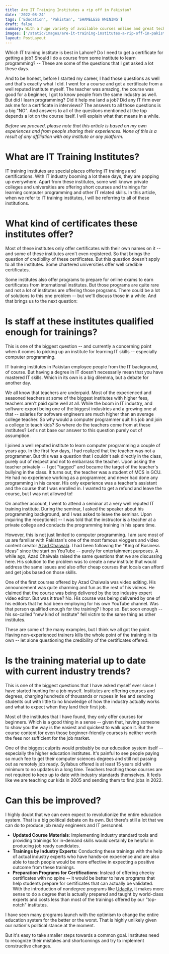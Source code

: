 ```yaml
---
title: Are IT Training Institutes a rip off in Pakistan?
date: '2022-08-24'
tags: ['Education', 'Pakistan', 'SHAMELESS WHINING']
draft: false
summary: With a huge variety of available courses online and great tech communities blooming up in different ecosystems, are IT Training Institutions a rip off in Pakistan?
images: ['/static/images/are-it-training-institutes-a-rip-off-in-pakistan.png']
layout: PostLayout
---
```


Which IT training institute is best in Lahore? Do I need to get a certificate for getting a job? Should I do a course from some institute to learn programming? -- These are some of the questions that I get asked a lot these days.

And to be honest, before I started my career, I had those questions as well and that's exactly what I did. I went for a course and got a certificate from a well reputed institute myself. The teacher was amazing, the course was good for a beginner, I got to know people from the same industry as well. But did I learn programming? Did it help me land a job? Did any IT firm ever ask me for a certificate in interviews? The answers to all those questions is a big "NO". And answers to all of the questions mentioned at the top depends a lot on the course itself. I will explain what that means in a while.

_Before we proceed, please note that this article is based on my own experiences and from people sharing their experiences. None of this is a result of any affiliation with any institute or any platform._

# What are IT Training Institutes?

IT training institutes are special places offering IT trainings and certifications. With IT industry booming a lot these days, they are popping up everywhere. Apart from these institutes, some well known private colleges and universities are offering short courses and trainings for learning computer programming and other IT related skills. In this article, when we refer to IT training institutes, I will be referring to all of these institutions.

# What kind of certificates these institutes offer?

Most of these institutes only offer certificates with their own names on it -- and some of these institutes aren't even registered. So that brings the question of credibility of these certificates. But this question doesn't apply to all the institutes. Some chartered universities offer well credible certificates.

Some institutes also offer programs to prepare for online exams to earn certificates from international institutes. But those programs are quite rare and not a lot of institutes are offering those programs. There could be a lot of solutions to this one problem -- but we'll discuss those in a while. And that brings us to the next question:

# Is staff at these institutes qualified enough for trainings?

This is one of the biggest question -- and currently a concerning point when it comes to picking up an institute for learning IT skills -- especially computer programming.

IT training institutes in Pakistan employee people from the IT background, of course. But having a degree in IT doesn't necessarily mean that you have mastered IT skills. Which in its own is a big dilemma, but a debate for another day.

We all know that teachers are underpaid. Most of the experienced and seasoned teachers at some of the biggest institutes with higher fees, teachers aren't paid quite well at all. While the boom in IT industry, and software export being one of the biggest industries and a growing one at that -- salaries for software engineers are much higher than an average college teacher. So why would a computer programmer quit his job and join a college to teach kids? So where do the teachers come from at these institutes? Let's not base our answer to this question purely out of assumption.

I joined a well reputed institute to learn computer programming a couple of years ago. In the first few days, I had realized that the teacher was not a programmer. But this was a question that I couldn't ask directly in the class, purely out of respect and not to embarrass the teacher. Upon asking the teacher privately -- I got "tagged" and became the target of the teacher's bullying in the class. It turns out, the teacher was a student of MCS in GCU. He had no experience working as a programmer, and never had done any programming in his career. His only experience was a teacher's assistant and the course that I was enrolled in. I wanted to get a refund and leave the course, but I was not allowed to!

On another account, I went to attend a seminar at a very well reputed IT training institute. During the seminar, I asked the speaker about his programming background, and I was asked to leave the seminar. Upon inquiring the receptionist -- I was told that the instructor is a teacher at a private college and conducts the programming training in his spare time.

However, this is not just limited to computer programming. I am sure most of us are familiar with Pakistan's one of the most famous vloggers and video content creator [Azad Chaiwala](https://www.youtube.com/c/AzadChaiwala). I had been following the "King of Business Ideas" since the start on YouTube -- purely for entertainment purposes. A while ago, Azad Chaiwala raised the same questions that we are discussing here. His solution to the problem was to create a new institute that would address the same issues and also offer cheap courses that locals can afford and get jobs based on those skills.

One of the first courses offered by Azad Chaiwala was video editing. His announcement was quite charming and fun as the rest of his videos. He claimed that the course was being delivered by the top industry expert video editor. But was it true? No. His course was being delivered by one of his editors that he had been employing for his own YouTube channel. Was that person qualified enough for the training? I hope so. But soon enough -- his so-called "new kind of institute" fell victim to the same thing as other institutes.

These are some of the many examples, but I think we all got the point. Having non-experienced trainers kills the whole point of the training in its own -- let alone questioning the credibility of the certificates offered.

# Is the training material up to date with current industry trends?

This is one of the biggest questions that I have asked myself ever since I have started hunting for a job myself. Institutes are offering courses and degrees, charging hundreds of thousands or rupees in fee and sending students out with little to no knowledge of how the industry actually works and what to expect when they land their first job.

Most of the institutes that I have found, they only offer courses for beginners. Which is a good thing in a sense -- given that, having someone to show you the way is the easiest and quickest to walk upon it. But the course content for even those beginner-friendly courses is neither worth the fees nor sufficient for the job market.

One of the biggest culprits would probably be our education system itself -- especially the higher education institutes. It's painful to see people paying so much fee to get their computer sciences degrees and still not passing out as remotely job ready. Syllabus offered is at least 15 years old with minimum to no updates in a long time. Teachers teaching those courses are not required to keep up to date with industry standards themselves. It feels like we are teaching our kids in 2005 and sending them to find jobs in 2022.

# Can this be improved?

I highly doubt that we can even expect to revolutionize the entire education system. That is a big political debate on its own. But there's still a lot that we can do to produce job ready engineers and IT personnel.

- **Updated Course Materials**: Implementing industry standard tools and providing trainings for in-demand skills would certainly be helpful in producing job ready candidates.
- **Trainings by Industry Experts**: Conducting these trainings with the help of actual industry experts who have hands-on experience and are also able to teach people would be more effective in expecting a positive outcome from these trainings.
- **Preparation Programs for Certifications**: Instead of offering cheeky certificates with no spine -- it would be better to have programs that help students prepare for certificates that can actually be validated. With the introduction of nondegree programs like [Udacity](https://www.udacity.com/), it makes more sense to do a degree that is actually prepared and taught by world-class experts and costs less than most of the trainings offered by our "top-notch" institutes.

I have seen many programs launch with the optimism to change the entire education system for the better or the worst. That is highly unlikely given our nation's political stance at the moment.

But it's easy to take smaller steps towards a common goal. Institutes need to recognize their mistakes and shortcomings and try to implement constructive changes.
